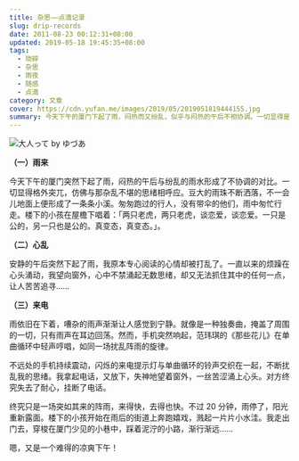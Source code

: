 ```yaml
---
title: 杂思——点滴记录
slug: drip-records
date: 2011-08-23 00:12:31+08:00
updated: 2019-05-18 19:45:35+08:00
tags:
  - 琐碎
  - 杂思
  - 雨夜
  - 随感
  - 点滴
category: 文章
cover: https://cdn.yufan.me/images/2019/05/2019051819444155.jpg
summary: 今天下午的厦门下起了雨，闷热而又纷乱，似乎与闷热的午后不相协调。一切显得是那么的突兀，就像那杂乱不堪的思绪纷纷扰扰洒落。
---
```


![大人って by ゆづあ](https://cdn.yufan.me/images/2019/05/2019051819432258.jpg)

<MusicPlayer id={1426112587} />

**（一）雨来**

今天下午的厦门突然下起了雨，闷热的午后与纷乱的雨水形成了不协调的对比。一切显得格外突兀，仿佛与那杂乱不堪的思绪相呼应。豆大的雨珠不断洒落，不一会儿地面上便形成了一条条小溪。匆匆跑过的行人，没有带伞的他们，雨中匆忙行走。楼下的小孩在屋檐下唱着：「两只老虎，两只老虎，谈恋爱，谈恋爱。一只是公的，另一只也是公的。真变态，真变态。」。

**（二）心乱**

安静的午后突然下起了雨，我原本专心阅读的心情却被打乱了。一直以来的烦躁在心头涌动，我望向窗外，心中不禁涌起无数思绪，却又无法抓住其中的任何一点，让人苦苦追寻……

**（三）来电**

雨依旧在下着，嘈杂的雨声渐渐让人感觉到宁静。就像是一种独奏曲，掩盖了周围的一切，只有雨声在耳边回荡。然而，手机突然响起，范玮琪的《那些花儿》在单曲循环中轻声哼唱，如同一场扰乱阵雨的旋律。

不远处的手机持续震动，闪烁的来电提示灯与单曲循环的铃声交织在一起，不断扰乱我的思绪。我拿起电话，又放下，失神地望着窗外，一丝苦涩涌上心头。对方终究失去了耐心，挂断了电话。

终究只是一场突如其来的阵雨，来得快，去得也快。不过 20 分钟，雨停了，阳光重新露面。楼下的小孩开始在雨后的街道上奔跑嬉戏，溅起一片片小水洼。我走出门去，穿梭在厦门少见的小巷中，踩着泥泞的小路，渐行渐远……

嗯，又是一个难得的凉爽下午！
